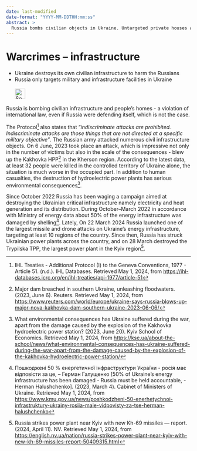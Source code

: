 ```yaml
---
date: last-modified
date-format: "YYYY-MM-DDTHH:mm:ss"
abstract: > 
  Russia bombs civilian objects in Ukraine. Untargeted private houses and targeted infrastructure: energy, shopping, health, education and cultural infrastructure. 
---
```


# Warcrimes – infrastructure {#sec-warcrimes-infrastructure}

::: {.callout-caution title="Myth"}
- Ukraine destroys its own civilian infrastructure to harm the Russians
- Russia only targets military and infrastructure facilities in Ukraine
[<br></br>![Search for topic in EUvsDisinfo](../all_common_img/EUvsDisinfo_400x240.jpg){height=2em}](https://euvsdisinfo.eu/disinformation-cases/?text=war%20crimes%20(infrastructure|electricity|energy|dam|bridge)&sort=relevance)
:::

::: {.callout-tip title="Truth"}
Russia is bombing civilian infrastructure and people's homes - a violation of international law, even if Russia were defending itself, which is not the case.
:::


The Protocol[^warcrimes-infrastructure-1] also states that “*indiscriminate attacks are prohibited. Indiscriminate attacks are those things that are not directed at a specific military objective”*. The Russian army attacked numerous civil infrastructure objects. On 6 June, 2023 took place an attack, which is impressive not only in the number of victims but also in the scale of the consequences \- blew up the Kakhovka HPP[^warcrimes-infrastructure-2] in the Kherson region. According to the latest data, at least 32 people were killed in the controlled territory of Ukraine alone, the situation is much worse in the occupied part. In addition to human casualties, the destruction of hydroelectric power plants has serious environmental consequences[^warcrimes-infrastructure-3].  

Since October 2022 Russia has been waging a campaign aimed at destroying the Ukrainian critical infrastructure namely electricity and heat generation and its distribution. During October–March 2022 in accordance with Ministry of energy data about 50% of the energy infrastructure was damaged by shelling[^warcrimes-infrastructure-4]. Lately, On 22 March 2024 Russia launched one of the largest missile and drone attacks on Ukraine's energy infrastructure, targeting at least 10 regions of the country. Since then, Russia has struck Ukrainian power plants across the country, and on 28 March destroyed the Trypilska TPP, the largest power plant in the Kyiv region[^warcrimes-infrastructure-5].



[^warcrimes-infrastructure-1]:  IHL Treaties \- Additional Protocol (I) to the Geneva Conventions, 1977 \- Article 51\. (n.d.). IHL Databases. Retrieved May 1, 2024, from [https://ihl-databases.icrc.org/en/ihl-treaties/api-1977/article-51](https://ihl-databases.icrc.org/en/ihl-treaties/api-1977/article-51)

[^warcrimes-infrastructure-2]:  Major dam breached in southern Ukraine, unleashing floodwaters. (2023, June 6). Reuters. Retrieved May 1, 2024, from [https://www.reuters.com/world/europe/ukraine-says-russia-blows-up-major-nova-kakhovka-dam-southern-ukraine-2023-06-06/](https://www.reuters.com/world/europe/ukraine-says-russia-blows-up-major-nova-kakhovka-dam-southern-ukraine-2023-06-06/)

[^warcrimes-infrastructure-3]:  What environmental consequences has Ukraine suffered during the war, apart from the damage caused by the explosion of the Kakhovka hydroelectric power station? (2023, June 20). Kyiv School of Economics. Retrieved May 1, 2024, from [https://kse.ua/about-the-school/news/what-environmental-consequences-has-ukraine-suffered-during-the-war-apart-from-the-damage-caused-by-the-explosion-of-the-kakhovka-hydroelectric-power-station/](https://kse.ua/about-the-school/news/what-environmental-consequences-has-ukraine-suffered-during-the-war-apart-from-the-damage-caused-by-the-explosion-of-the-kakhovka-hydroelectric-power-station/)

[^warcrimes-infrastructure-4]:  Пошкоджені 50 % енергетичної інфраструктури України \- росія має відповісти за це, – Герман Галущенко \[50% of Ukraine’s energy infrastructure has been damaged \- Russia must be held accountable, \- Herman Halushchenko\]. (2023, March 4). Cabinet of Ministers of Ukraine. Retrieved May 1, 2024, from [https://www.kmu.gov.ua/news/poshkodzheni-50-enerhetychnoi-infrastruktury-ukrainy-rosiia-maie-vidpovisty-za-tse-herman-halushchenko](https://www.kmu.gov.ua/news/poshkodzheni-50-enerhetychnoi-infrastruktury-ukrainy-rosiia-maie-vidpovisty-za-tse-herman-halushchenko) 

[^warcrimes-infrastructure-5]:  Russia strikes power plant near Kyiv with new Kh-69 missiles — report. (2024, April 11). NV. Retrieved May 1, 2024, from [https://english.nv.ua/nation/russia-strikes-power-plant-near-kyiv-with-new-kh-69-missiles-report-50409315.html](https://english.nv.ua/nation/russia-strikes-power-plant-near-kyiv-with-new-kh-69-missiles-report-50409315.html)
